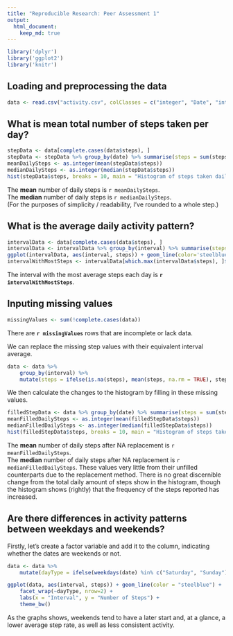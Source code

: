 ```yaml
---
title: "Reproducible Research: Peer Assessment 1"
output: 
  html_document:
    keep_md: true
---
```

```r
library('dplyr')
library('ggplot2')
library('knitr')
```

## Loading and preprocessing the data

```r
data <- read.csv("activity.csv", colClasses = c("integer", "Date", "integer"))
```

## What is mean total number of steps taken per day?
```r
stepData <- data[complete.cases(data$steps), ]
stepData <- stepData %>% group_by(date) %>% summarise(steps = sum(steps))
meanDailySteps <- as.integer(mean(stepData$steps))
medianDailySteps <- as.integer(median(stepData$steps))
hist(stepData$steps, breaks = 10, main = "Histogram of steps taken daily", xlab = "Steps", col="lightgreen")
```

The **mean** number of daily steps is `r meanDailySteps`.  
The **median** number of daily steps is `r medianDailySteps`.  
(For the purposes of simplicity / readability, I've rounded to a whole step.)  

## What is the average daily activity pattern?
```r
intervalData <- data[complete.cases(data$steps), ]
intervalData <- intervalData %>% group_by(interval) %>% summarise(steps = mean(steps))
ggplot(intervalData, aes(interval, steps)) + geom_line(color='steelblue')
intervalWithMostSteps <- intervalData[which.max(intervalData$steps), ]$interval
```

The interval with the most average steps each day is **`r intervalWithMostSteps`**.

## Inputing missing values
```r
missingValues <- sum(!complete.cases(data)) 
```
There are **`r missingValues`** rows that are incomplete or lack data.

We can replace the missing step values with their equivalent interval average. 

```r
data <- data %>% 
    group_by(interval) %>% 
    mutate(steps = ifelse(is.na(steps), mean(steps, na.rm = TRUE), steps))
```

We then calculate the changes to the histogram by filling in these missing values.

```r
filledStepData <- data %>% group_by(date) %>% summarise(steps = sum(steps))
meanFilledDailySteps <- as.integer(mean(filledStepData$steps))
medianFilledDailySteps <- as.integer(median(filledStepData$steps))
hist(filledStepData$steps, breaks = 10, main = "Histogram of steps taken daily with missing values replaced", xlab = "Steps", col="lightgreen")
```

The **mean** number of daily steps after NA replacement is `r meanFilledDailySteps`.  
The **median** number of daily steps after NA replacement is `r medianFilledDailySteps`.  These values very little from their unfilled counterparts due to the replacement method. There is no great discernible change from the total daily amount of steps show in the histogram, though the histogram shows (rightly) that the frequency of the steps reported has increased. 


## Are there differences in activity patterns between weekdays and weekends?

Firstly, let's create a factor variable and add it to the column, indicating whether the dates are weekends or not.  

```r
data <- data %>% 
    mutate(dayType = ifelse(weekdays(date) %in% c("Saturday", "Sunday"), "weekend", "weekday"))

ggplot(data, aes(interval, steps)) + geom_line(color = "steelblue") +
    facet_wrap(~dayType, nrow=2) +
    labs(x = "Interval", y = "Number of Steps") +
    theme_bw()
```

As the graphs shows, weekends tend to have a later start and, at a glance, a lower average step rate, as well as less consistent activity. 
